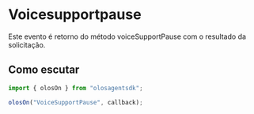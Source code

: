 # Voicesupportpause

Este evento é retorno do método voiceSupportPause com o resultado da solicitação.

## Como escutar

```js copy
import { olosOn } from "olosagentsdk";

olosOn("VoiceSupportPause", callback);
```
